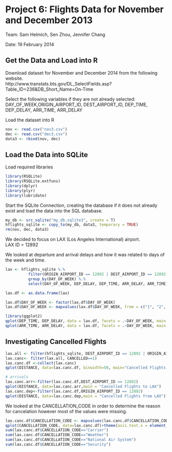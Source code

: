 Project 6: Flights Data for November and December 2013
========================================================
Team: Sam Helmich, Sen Zhou, Jennifer Chang

Date: 19 February 2014

Get the Data and Load into R
------------------
Download dataset for November and December 2014 from the following website.  
http://www.transtats.bts.gov/DL_SelectFields.asp?Table_ID=236&DB_Short_Name=On-Time

Select the following variables if they are not already selected: DAY_OF_WEEK,ORIGIN_AIRPORT_ID, DEST_AIRPORT_ID, DEP_TIME, DEP_DELAY, ARR_TIME, ARR_DELAY

Load the dataset into R
```r
nov <- read.csv("nov3.csv")
dec <- read.csv("dec3.csv")
data3 <- rbind(nov, dec)
```

Load the Data into SQLite
-------------------------
Load required libraries
```r
library(RSQLite)
library(RSQLite.extfuns)
library(dplyr)
library(plyr)
library(lubridate)
```

Start the SQLite Connection, creating the database if it does not already exist and load the data into the SQL database.
```r
my_db <- src_sqlite("my_db.sqlite3", create = T)
hflights_sqlite <- copy_to(my_db, data3, temporary = TRUE)
rm(nov, dec, data3)

```
We decided to focus on LAX (Los Angeles International) airport.  
LAX ID = 12892

We looked at departure and arrival delays and how it was related to days of the week and time.
```r
lax <- hflights_sqlite %.%
          filter(ORIGIN_AIRPORT_ID == 12892 | DEST_AIRPORT_ID == 12892) %.%
          group_by(DAY_OF_WEEK) %.%
          select(DAY_OF_WEEK, DEP_DELAY, DEP_TIME, ARR_DELAY, ARR_TIME)

lax.df <- as.data.frame(lax)

lax.df$DAY_OF_WEEK <- factor(lax.df$DAY_OF_WEEK)
lax.df$DAY_OF_WEEK <- mapvalues(lax.df$DAY_OF_WEEK, from = c("1", "2", "3", "4", "5", "6", "7"), to = c("Sun", "Mon", "Tues", "Wed", "Thurs", "Fri", "Sat"))

library(ggplot2)
qplot(DEP_TIME, DEP_DELAY, data = lax.df, facets = .~DAY_OF_WEEK, main = "Departures from LAX", ylab="Delay in Minutes", xlab="Time")+theme(axis.text.x = element_text(angle = 45, hjust = 1))
qplot(ARR_TIME, ARR_DELAY, data = lax.df, facets = .~DAY_OF_WEEK, main = "Arrivals to LAX", ylab="Delay in Minutes", xlab="Time")+theme(axis.text.x = element_text(angle = 45, hjust = 1))
```

Investigating Cancelled Flights
-----------------
```r
lax.all <- filter(hflights_sqlite, DEST_AIRPORT_ID == 12892 | ORIGIN_AIRPORT_ID == 12892)
lax.canc<- filter(lax.all, CANCELLED==1)
lax.canc.df <-collect(lax.canc)
qplot(DISTANCE, data=lax.canc.df, binwidth=50, main="Cancelled Flights from or to LAX")

# arrivals
lax.canc.arr<-filter(lax.canc.df,DEST_AIRPORT_ID == 12892)
qplot(DISTANCE, data=lax.canc.arr,main = "Cancelled Flights to LAX")
lax.canc.dep<-filter(lax.canc.df,ORIGIN_AIRPORT_ID == 12892)
qplot(DISTANCE, data=lax.canc.dep,main = "Cancelled Flights from LAX")
```

We looked at the CANCELLATION_CODE in order to determine the reason for cancelation however most of the values were missing.
```r
lax.canc.df$CANCELLATION_CODE <- mapvalues(lax.canc.df$CANCELLATION_CODE, from = c("A", "B", "C", "D"), to = c("Carrier", "Weather", "National Air System", "Security"))
qplot(CANCELLATION_CODE, data=lax.canc.df)+theme(axis.text.x = element_text(angle = 30, hjust = 1,size=14))
sum(lax.canc.df$CANCELLATION_CODE=="Carrier")
sum(lax.canc.df$CANCELLATION_CODE=="Weather")
sum(lax.canc.df$CANCELLATION_CODE=="National Air System") 
sum(lax.canc.df$CANCELLATION_CODE=="Security")

```

<!-- Comment Chunk
Code for Sam Helmich
//```{r}
library(RSQLite)
library(dplyr)

## Variables in dataset:
# [1] "DAY_OF_WEEK"           "ORIGIN_AIRPORT_ID"     "ORIGIN_AIRPORT_SEQ_ID" "ORIGIN_CITY_MARKET_ID"
#  [5] "DEST_AIRPORT_ID"       "DEST_AIRPORT_SEQ_ID"   "DEST_CITY_MARKET_ID"   "DEP_TIME"             
#  [9] "DEP_DELAY"             "ARR_TIME"              "ARR_DELAY"             "X"  

# This part runs
my_db <- src_sqlite("my_db.sqlite3", create = T)
nov <- read.csv("november.csv")
dec <- read.csv("december.csv")
data <- rbind(nov, dec)
hflights_sqlite <- copy_to(my_db, data, temporary = FALSE)
rm(nov, dec, data)

tbl_vars(hflights_sqlite)

# We'll go with LAX
# LAX ID = 12892
lax <- hflights_sqlite %.%
          filter(ORIGIN_AIRPORT_ID == 12892 | DEST_AIRPORT_ID == 12892) %.%
          group_by(DAY_OF_WEEK) %.%
          select(DAY_OF_WEEK, DEP_DELAY, DEP_TIME, ARR_DELAY, ARR_TIME)

lax.df <- as.data.frame(lax)
          
lax.df$sch.depart <- with(lax, DEP_TIME - DEP_DELAY)
lax.df$sch.arr <- with(lax, ARR_TIME - ARR_DELAY)
library(ggplot2)

qplot(DEP_TIME,DEP_DELAY, data = lax.df, facets = .~DAY_OF_WEEK, main = "Departures")
qplot(ARR_TIME, ARR_DELAY, data = lax.df, facets = .~DAY_OF_WEEK, main = "Arrivals")

```

Code for Jennifer Chang
//```{r fig.width=7, fig.height=6}
#data_loc<-"/Users/jenchang/Desktop/STAT585/Projects/Proj6/"

# install & load required packages
install.packages('dplyr')
install.packages('RSQLite')
install.packages("RSQLite.extfuns")
library(dplyr)
library(RSQLite)
library(RSQLite.extfuns)


# Load Data
nov <- read.csv("/Users/jenchang/Desktop/STAT585/Projects/Proj6/data/november2013.csv")
dec <- read.csv("/Users/jenchang/Desktop/STAT585/Projects/Proj6/december2013.csv")

# connect to database and move data over
my_db <- src_sqlite("my_db.sqlite3", create = T)
hflights_sqlite <- copy_to(my_db, nov, temporary = FALSE)

# focus on LAX 12892
LAX_flights<-filter(hflights_sqlite,ORIGIN_AIRPORT_ID == 12892 | DEST_AIRPORT_ID == 12892)
out_df <-collect(LAX_flights)
dep<-filter(hflights_sqlite,ORIGIN_AIRPORT_ID==12892)
dep_df<-collect(dep)
arr<-filter(hflights_sqlite,DEST_AIRPORT_ID==12892)
arr_df<-collect(arr)

canceled<-filter(hflights_sqlite, ORIGIN_AIRPORT_ID==12892, CANCELLED==1)
can_df<-collect(canceled)
head(CANCELLATION)
# Plot
library(ggplot2)
qplot(DEP_TIME, DEP_DELAY, data=dep_df, colour=factor(DAY_OF_WEEK))
qplot(DEP_TIME, DAY_OF_WEEK, data=dep_df)

qplot(CANCELLED, DISTANCE, data=dep_df)
qplot(CANCELLED, DISTANCE, data=arr_df)
qplot(DISTANCE, CANCELLED, data=out_df)
qplot(DISTANCE, data=out_df, fill=factor(CANCELLED))

dim(can_df$CANCELLATION_CODE)

# create table
dbGetQuery(co, "CREATE TABLE IF NOT EXISTS nd_flights (
  obs INT PRIMARY KEY NOT NULL,
  totbill DOUBLE,
  tip DOUBLE,
  sex CHAR(1),
  smoker CHAR(3),
  day CHAR(3),
  time CHAR(5),
  size INT
  )")

# open sqlite connection
my_db <- src_sqlite(“mydb.sqlite3”, create=T)

# load your data into database & setting indexes
yourdata_sqlite <- copy_to(my_db, yourdata, temporary=FALSE, indexes = list( c(“col1”, “col2”), col3))
yourdata_sqlite_df <- tbl(my_db, sql(“SELECT * from yourdata”))  # do we need this?

# ===  Basic Actions (VERBS) === looks the same as above!!!! 
filter( yourdata_sqlite_df, col1==”value1”, col2==”value2”) 
arrange( yourdata_sqlite_df, col2, col4)
select( yourdata_sqlite_df, col2,col4) 
mutate( yourdata_sqlite_df, diff = col2 - col4, percentage = col2 / col4)
summarize( yourdata_sqlite_df, avg = mean(col2, na.rm=TRUE) 

# get tbl_df of results using collect (sql statements not executed on database until R needs to print it out)
out <- select( yourdata_sqlite_df, col2,col4)
your_final_data_df <-collect(out)

# close sqlite connection
dbDisconnect(my_db)

```
-->

